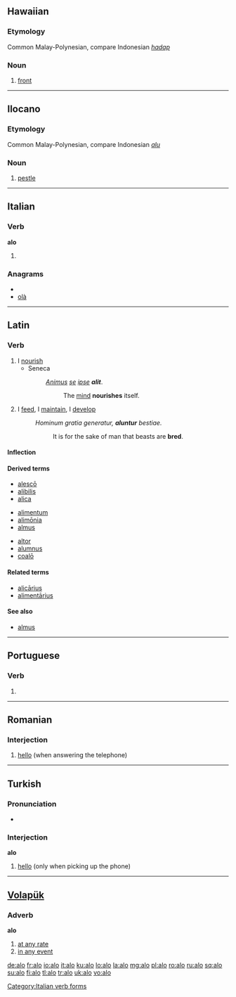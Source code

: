 {{also|Alo|alo-|-alo|álo|aló|alò|á-lô}}
==Hawaiian==

===Etymology===
Common Malay-Polynesian, compare Indonesian ''[[hadap]]''

===Noun===
{{haw-noun}}

# [[front]]

----

==Ilocano==

===Etymology===
Common Malay-Polynesian, compare Indonesian ''[[alu]]''

===Noun===
{{infl|ilo|noun}}

# [[pestle]]

----

==Italian==

===Verb===
'''alo'''

# {{form of|[[first-person|First-person]] [[singular]] [[present tense]]|alare|lang=Italian}}

===Anagrams===
* {{alphagram|alo}}
* [[olà#Italian|olà]]

[[Category:Italian verb forms]]

----

==Latin==

===Verb===
{{la-verb|alo|alō|alere|alere|alui|aluī|altum|altum|sup2=alitum}}

# I [[nourish]]
#* Seneca
#*: ''[[Animus]] [[se]] [[ipse]] '''alit'''''.
#*:: The [[mind]] '''nourishes''' itself.
# I [[feed]], I [[maintain]], I [[develop]]
#: ''Hominum gratia generatur, '''aluntur''' bestiae.''
#:: It is for the sake of man that beasts are '''bred'''.

====Inflection====
{{la-conj-3rd|al|alu|alt}}

====Derived terms====
{{top3}}
* [[alesco|alescō]]
* [[alibilis]]
* [[alica]]
{{mid3}}
* [[alimentum]]
* [[alimonia|alimōnia]]
* [[almus]]
{{mid3}}
* [[altor]]
* [[alumnus]]
* [[coalo|coalō]]
{{bottom}}

====Related terms====
* [[alicarius|alicārius]]
* [[alimentarius|alimentārius]]

====See also====
* [[almus]]

----

==Portuguese==

===Verb===
{{pt-verb form}}

# {{pt-verb form of|[[alar]]|ar|indicative|present|singular|first}}

----

==Romanian==

===Interjection===
{{infl|ro|interjection}}

# [[hello]] (when answering the telephone)

{{tbot entry|Romanian|hello|2010|July|ro}}

----

==Turkish==

===Pronunciation===
* {{IPA|ʌlɒ|lang=tr}}

===Interjection===
'''alo'''

# [[hello]] (only when picking up the phone)

----

==[[Volapük]]==

===Adverb===
'''alo'''

# [[at any rate]]
# [[in any event]]

[[de:alo]]
[[fr:alo]]
[[io:alo]]
[[it:alo]]
[[ku:alo]]
[[lo:alo]]
[[la:alo]]
[[mg:alo]]
[[pl:alo]]
[[ro:alo]]
[[ru:alo]]
[[sq:alo]]
[[su:alo]]
[[fi:alo]]
[[tl:alo]]
[[tr:alo]]
[[uk:alo]]
[[vo:alo]]